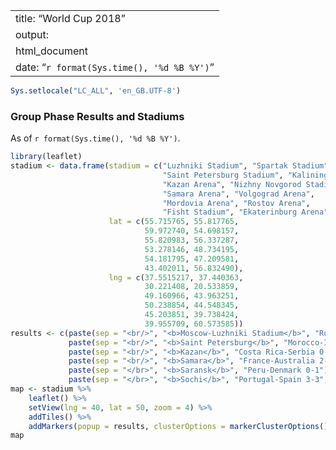 
---
title: "World Cup 2018"
output: 
    html_document
date: "`r format(Sys.time(), '%d %B %Y')`"
---

```r
Sys.setlocale("LC_ALL", 'en_GB.UTF-8')
```

### Group Phase Results and Stadiums

As of `r format(Sys.time(), '%d %B %Y')`.

```r
library(leaflet)
stadium <- data.frame(stadium = c("Luzhniki Stadium", "Spartak Stadium",
                                  "Saint Petersburg Stadium", "Kaliningrad Stadium",
                                  "Kazan Arena", "Nizhny Novgorod Stadium",
                                  "Samara Arena", "Volgograd Arena",
                                  "Mordovia Arena", "Rostov Arena",
                                  "Fisht Stadium", "Ekaterinburg Arena"),
                      lat = c(55.715765, 55.817765,
                              59.972740, 54.698157,
                              55.820983, 56.337287,
                              53.278146, 48.734195,
                              54.181795, 47.209581,
                              43.402011, 56.832490),
                      lng = c(37.5515217, 37.440363,
                              30.221408, 20.533859,
                              49.160966, 43.963251,
                              50.238854, 44.548345,
                              45.203851, 39.738424,
                              39.955709, 60.573585))
results <- c(paste(sep = "<br/>", "<b>Moscow-Luzhniki Stadium</b>", "Russia-Saudi Arabia 5-0", "Germany-Mexico 0-1"), paste(sep = "<br/>", "<b>Moscow-Spartak Stadium</b>", "Argentina-Iceland 1-1"),
             paste(sep = "<br/>", "<b>Saint Petersburg</b>", "Morocco-IR Iran 0-1"), paste(sep = "<br/>", "<b>Kaliningrad</b>", "Croatia-Nigeria 2-0"),
             paste(sep = "<br/>", "<b>Kazan</b>", "Costa Rica-Serbia 0-1"), paste(sep = "<br/>", "<b>Nizhny Novgorod</b>", "Sweden-Korea Republic 1-0"),
             paste(sep = "<br/>", "<b>Samara</b>", "France-Australia 2-1"), paste(sep = "<br/>", "<b>Volgograd</b>", ""),
             paste(sep = "</br>", "<b>Saransk</b>", "Peru-Denmark 0-1"), paste(sep = "<br/>", "<b>Rostov-on-Don</b>", "Brazil-Switzerland 1-1"),
             paste(sep = "</br>", "<b>Sochi</b>", "Portugal-Spain 3-3", "Belgium-Panama 3-0"), paste(sep = "<br/>", "<b>Ekaterinburg</b>", "Egypt-Uruguay 0-1"))
map <- stadium %>%
    leaflet() %>%
    setView(lng = 40, lat = 50, zoom = 4) %>%
    addTiles() %>%
    addMarkers(popup = results, clusterOptions = markerClusterOptions())
map
```
